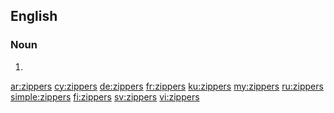 ==English==

===Noun===
{{head|en|noun plural form}}

# {{plural of|zipper|lang=en}}

[[ar:zippers]]
[[cy:zippers]]
[[de:zippers]]
[[fr:zippers]]
[[ku:zippers]]
[[my:zippers]]
[[ru:zippers]]
[[simple:zippers]]
[[fi:zippers]]
[[sv:zippers]]
[[vi:zippers]]